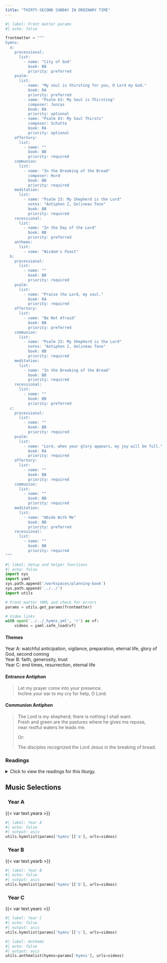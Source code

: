 ```yaml
---
title: "THIRTY-SECOND SUNDAY IN ORDINARY TIME"
---
```


```python
#| label: Front matter params
#| echo: false

frontmatter = """
hymns:
  a:
    processional:
      list:
        - name: "City of God"
          book: BB
          priority: preferred
    psalm:
      list:
        - name: "My soul is thirsting for you, O Lord my God."
          book: RA
          priority: preferred
        - name: "Psalm 63: My Soul is Thirsting"
          composer: Joncas
          book: RA
          priority: optional
        - name: "Psalm 63: My Soul Thirsts"
          composer: Schutte
          book: RA
          priority: optional
    offertory:
      list:
        - name: ""
          book: BB
          priority: required
    communion:
      list:
        - name: "In the Breaking of the Bread"
          composer: Hurd
          book: BB
          priority: required
    meditation:
      list:
        - name: "Psalm 23: My Shepherd is the Lord"
          notes: "Antiphon I, Gelineau Tone"
          book: BB
          priority: required
    recessional:
      list:
        - name: "In the Day of the Lord"
          book: BB
          priority: preferred
    anthems:
      list:
        - name: "Wisdom's Feast"
  b:
    processional:
      list:
        - name: ""
          book: BB
          priority: required
    psalm:
      list:
        - name: "Praise the Lord, my soul."
          book: RA
          priority: required
    offertory:
      list:
        - name: "Be Not Afraid"
          book: BB
          priority: preferred
    communion:
      list:
        - name: "Psalm 23: My Shepherd is the Lord"
          notes: "Antiphon I, Gelineau Tone"
          book: BB
          priority: required
    meditation:
      list:
        - name: "In the Breaking of the Bread"
          book: BB
          priority: required
    recessional:
      list:
        - name: ""
          book: BB
          priority: preferred
  c:
    processional:
      list:
        - name: ""
          book: BB
          priority: required
    psalm:
      list:
        - name: "Lord, when your glory appears, my joy will be full."
          book: RA
          priority: required
    offertory:
      list:
        - name: ""
          book: BB
          priority: required
    communion:
      list:
        - name: ""
          book: BB
          priority: required
    meditation:
      list:
        - name: "Abide With Me"
          book: BB
          priority: preferred
    recessional:
      list:
        - name: ""
          book: BB
          priority: required
"""
```

```python
#| label: Setup and helper functions
#| echo: false
import sys
import yaml
sys.path.append('/workspaces/planning-book')
sys.path.append('../../')
import utils

# Front matter YAML and check for errors
params = utils.get_params(frontmatter)

# Video links
with open('../../_hymns.yml', 'r') as vf:
    videos = yaml.safe_load(vf)
```

:::  {.red}
#### **Themes**
:::

[Year A:]{.red} watchful anticipation, vigilance, preparation, eternal
life, glory of God, second coming  
[Year B:]{.red} faith, generosity, trust  
[Year C:]{.red} end times, resurrection, eternal life  

:::  {.red}
#### **Entrance Antiphon**
:::

> Let my prayer come into your presence.  
> Incline your ear to my cry for help, O Lord.  

:::  {.red}
#### **Communion Antiphon**
:::

> The Lord is my shepherd; there is nothing I shall want.  
> Fresh and green are the pastures where he gives me repose,  
> near restful waters he leads me.  
>
> [Or:]{.red}
>
> The disciples recognized the Lord Jesus in the breaking of bread.  

:::: {.content-visible when-format="html"}
::: {.red}
### Readings
:::

<details>
  <summary>Click to view the readings for this liturgy.</summary>

::: {.titlered}
### &nbsp; Year A
:::

::: {.red}
#### First Reading [Wisdom 6:12-16]{style="float:right" .small}
:::

Resplendent and unfading is wisdom,  
and she is readily perceived by those who love her,  
and found by those who seek her.  
She hastens to make herself known in anticipation of their desire;  
Whoever watches for her at dawn shall not be disappointed,  
for he shall find her sitting by his gate.  
For taking thought of wisdom is the perfection of prudence,  
and whoever for her sake keeps vigil  
shall quickly be free from care;  
because she makes her own rounds, seeking those worthy of her,  
and graciously appears to them in the ways,  
and meets them with all solicitude.  

***

::: {.red}
#### Responsorial Psalm [Psalm 63:2, 3-4, 5-6, 7-8]{style="float:right" .small}
:::

**[℟.]{.red}** **My soul is thirsting for you, O Lord my God.**  

O God, you are my God whom I seek;  
for you my flesh pines and my soul thirsts. 
like the earth, parched, lifeless and without water. **[℟.]{.red}**  

Thus have I gazed toward you in the sanctuary  
to see your power and your glory,  
For your kindness is a greater good than life;  
my lips shall glorify you. **[℟.]{.red}**  

Thus will I bless you while I live;  
lifting up my hands, I will call upon your name.  
As with the riches of a banquet shall my soul be satisfied,  
and with exultant lips my mouth shall praise you. **[℟.]{.red}**  

I will remember you upon my couch,  
and through the night-watches I will meditate on you:  
You are my help,  
and in the shadow of your wings I shout for joy. **[℟.]{.red}**  

***

::: {.red}
#### Second Reading [1 Thessalonians 4:13-18 or 4:13-14]{style="float:right" .small}
:::

We do not want you to be unaware, brothers and sisters,  
about those who have fallen asleep,  
so that you may not grieve like the rest, who have no hope.  
For if we believe that Jesus died and rose,  
so too will God, through Jesus,  
bring with him those who have fallen asleep.  
Indeed, we tell you this, on the word of the Lord,  
that we who are alive,  
who are left until the coming of the Lord,  
will surely not precede those who have fallen asleep.  
For the Lord himself, with a word of command,  
with the voice of an archangel and with the trumpet of God,  
will come down from heaven,  
and the dead in Christ will rise first.  
Then we who are alive, who are left,  
will be caught up together with them in the clouds  
to meet the Lord in the air.   
Thus we shall always be with the Lord.  
Therefore, console one another with these words.  

[Or:]{.red}

We do not want you to be unaware, brothers and sisters,  
about those who have fallen asleep,  
so that you may not grieve like the rest, who have no hope.  
For if we believe that Jesus died and rose,  
so too will God, through Jesus,  
bring with him those who have fallen asleep.  

***

::: {.red}
#### Gospel Acclamation [Matthew 24:42a, 44]{style="float:right" .small}
:::

**[℟.]{.red}** **Alleluia, alleluia.**  
Stay awake and be ready!  
For you do not know on what day your Lord will come. **[℟.]{.red}**  

***

::: {.red}
#### Gospel [Matthew 25:1-13]{style="float:right" .small}
:::

Jesus told his disciples this parable:  
"The kingdom of heaven will be like ten virgins  
who took their lamps and went out to meet the bridegroom.  
Five of them were foolish and five were wise.  
The foolish ones, when taking their lamps,  
brought no oil with them,  
but the wise brought flasks of oil with their lamps.  
Since the bridegroom was long delayed,  
they all became drowsy and fell asleep.  
At midnight, there was a cry,  
'Behold, the bridegroom! Come out to meet him!'  
Then all those virgins got up and trimmed their lamps.  
The foolish ones said to the wise,  
'Give us some of your oil,  
for our lamps are going out.'  
But the wise ones replied,  
'No, for there may not be enough for us and you.  
Go instead to the merchants and buy some for yourselves.'  
While they went off to buy it,  
the bridegroom came  
and those who were ready went into the wedding feast with him.  
Then the door was locked.  
Afterwards the other virgins came and said,  
'Lord, Lord, open the door for us!'  
But he said in reply,  
'Amen, I say to you, I do not know you.'  
Therefore, stay awake,  
for you know neither the day nor the hour."  

::: {.centered}
{{< var symbols.cross >}} &nbsp; {{< var symbols.cross >}} &nbsp; {{< var symbols.cross >}}
:::

::: {.titlered}
### &nbsp; Year B
:::

::: {.red}
#### First Reading [1 Kings 17:10-16]{style="float:right" .small}
:::

In those days, Elijah the prophet went to Zarephath.  
As he arrived at the entrance of the city,  
a widow was gathering sticks there; he called out to her,  
"Please bring me a small cupful of water to drink."  
She left to get it, and he called out after her,  
"Please bring along a bit of bread."  
She answered, "As the LORD, your God, lives,  
I have nothing baked; there is only a handful of flour in my jar  
and a little oil in my jug.  
Just now I was collecting a couple of sticks,  
to go in and prepare something for myself and my son;  
when we have eaten it, we shall die."   
Elijah said to her, "Do not be afraid.  
Go and do as you propose.  
But first make me a little cake and bring it to me.  
Then you can prepare something for yourself and your son.  
For the LORD, the God of Israel, says,  
'The jar of flour shall not go empty,  
nor the jug of oil run dry,  
until the day when the LORD sends rain upon the earth.'"  
She left and did as Elijah had said.  
She was able to eat for a year, and he and her son as well;  
the jar of flour did not go empty,  
nor the jug of oil run dry,  
as the LORD had foretold through Elijah.  

***

::: {.red}
#### Responsorial Psalm [Ps 146:7, 8-9, 9-10]{style="float:right" .small}
:::

**[℟.]{.red}** **Praise the Lord, my soul!**  
[Or:]{.red}  
**[℟.]{.red}** **Alleluia.**  

The LORD keeps faith forever,  
secures justice for the oppressed,  
gives food to the hungry.  
The LORD sets captives free. **[℟.]{.red}**  

The LORD gives sight to the blind.  
The LORD raises up those who were bowed down;  
the LORD loves the just.  
The LORD protects strangers. **[℟.]{.red}**  

The fatherless and the widow he sustains,  
but the way of the wicked he thwarts.  
The LORD shall reign forever;  
your God, O Zion, through all generations. Alleluia. **[℟.]{.red}**  

***

::: {.red}
#### Second Reading [Hebrews 9:24-28]{style="float:right" .small}
:::

Christ did not enter into a sanctuary made by hands,  
a copy of the true one, but heaven itself,  
that he might now appear before God on our behalf.  
Not that he might offer himself repeatedly,  
as the high priest enters each year into the sanctuary  
with blood that is not his own;  
if that were so, he would have had to suffer repeatedly  
from the foundation of the world.  
But now once for all he has appeared at the end of the ages  
to take away sin by his sacrifice.  
Just as it is appointed that human beings die once,  
and after this the judgment, so also Christ,  
offered once to take away the sins of many,  
will appear a second time, not to take away sin  
but to bring salvation to those who eagerly await him.  

***

::: {.red}
#### Gospel Acclamation [Matthew 5:3]{style="float:right" .small}
:::

**[℟.]{.red}** **Alleluia, alleluia.**  
Blessed are the poor in spirit,  
for theirs is the kingdom of heaven. **[℟.]{.red}**  

***

::: {.red}
#### Gospel [Mark 12:38-44 or 12:41-44]{style="float:right" .small}
:::

In the course of his teaching Jesus said to the crowds,  
"Beware of the scribes, who like to go around in long robes  
and accept greetings in the marketplaces,  
seats of honor in synagogues,   
and places of honor at banquets.  
They devour the houses of widows and, as a pretext  
recite lengthy prayers.  
They will receive a very severe condemnation."  

He sat down opposite the treasury  
and observed how the crowd put money into the treasury.  
Many rich people put in large sums.  
A poor widow also came and put in two small coins worth a few cents.  
Calling his disciples to himself, he said to them,  
"Amen, I say to you, this poor widow put in more  
than all the other contributors to the treasury.  
For they have all contributed from their surplus wealth,  
but she, from her poverty, has contributed all she had,  
her whole livelihood."  

[Or:]{.red}  

Jesus sat down opposite the treasury  
and observed how the crowd put money into the treasury.  
Many rich people put in large sums.  
A poor widow also came and put in two small coins worth a few cents.  
Calling his disciples to himself, he said to them,  
"Amen, I say to you, this poor widow put in more  
than all the other contributors to the treasury.  
For they have all contributed from their surplus wealth,  
but she, from her poverty, has contributed all she had,  
her whole livelihood."  

::: {.centered}
{{< var symbols.cross >}} &nbsp; {{< var symbols.cross >}} &nbsp; {{< var symbols.cross >}}
:::

::: {.titlered}
### &nbsp; Year C
:::

::: {.red}
#### First Reading [2 Maccabees 7:1-2, 9-14]{style="float:right" .small}
:::

It happened that seven brothers with their mother were arrested  
and tortured with whips and scourges by the king,  
to force them to eat pork in violation of God's law.  
One of the brothers, speaking for the others, said:  
"What do you expect to achieve by questioning us?  
We are ready to die rather than transgress the laws of our ancestors."  

At the point of death he said:  
"You accursed fiend, you are depriving us of this present life,  
but the King of the world will raise us up to live again forever.  
It is for his laws that we are dying."  

After him the third suffered their cruel sport.  
He put out his tongue at once when told to do so,  
and bravely held out his hands, as he spoke these noble words:  
"It was from Heaven that I received these;  
for the sake of his laws I disdain them;  
from him I hope to receive them again."  
Even the king and his attendants marveled at the young man's courage,  
because he regarded his sufferings as nothing.  

After he had died,  
they tortured and maltreated the fourth brother in the same way.  
When he was near death, he said,  
"It is my choice to die at the hands of men  
with the hope God gives of being raised up by him;  
but for you, there will be no resurrection to life."  

***

::: {.red}
#### Responsorial Psalm [Psalm 17:1, 5-6, 8, 15]{style="float:right" .small}
:::

**[℟.]{.red}** **Lord, when your glory appears, my joy will be full.**  

Hear, O LORD, a just suit;  
attend to my outcry;  
hearken to my prayer from lips without deceit. **[℟.]{.red}**  

My steps have been steadfast in your paths,  
my feet have not faltered.  
I call upon you, for you will answer me, O God;  
incline your ear to me; hear my word. **[℟.]{.red}**  

Keep me as the apple of your eye,  
hide me in the shadow of your wings.  
But I in justice shall behold your face;  
on waking I shall be content in your presence. **[℟.]{.red}**  

***

::: {.red}
#### Second Reading [2 Thessalonians 2:16-3:5]{style="float:right" .small}
:::

Brothers and sisters:  
May our Lord Jesus Christ himself and God our Father,  
who has loved us and given us everlasting encouragement  
and good hope through his grace,  
encourage your hearts and strengthen them in every good deed
and word.  

Finally, brothers and sisters, pray for us,  
so that the word of the Lord may speed forward and be glorified,  
as it did among you,  
and that we may be delivered from perverse and wicked people,  
for not all have faith.  
But the Lord is faithful;  
he will strengthen you and guard you from the evil one.  
We are confident of you in the Lord that what we instruct you,  
you are doing and will continue to do.  
May the Lord direct your hearts to the love of God  
and to the endurance of Christ.  

***

::: {.red}
#### Gospel Acclamation [Revelation 1:5a, 6b]{style="float:right" .small}
:::

**[℟.]{.red}** **Alleluia, alleluia.**  
Jesus Christ is the firstborn of the dead;  
to him be glory and power, forever and ever. **[℟.]{.red}**  

***

::: {.red}
#### Gospel [Luke 20:27-38 or 20:27, 34-38]{style="float:right" .small}
:::

Some Sadducees, those who deny that there is a resurrection,  
came forward and put this question to Jesus, saying,  
"Teacher, Moses wrote for us,  
If someone's brother dies leaving a wife but no child,  
his brother must take the wife  
and raise up descendants for his brother.  
Now there were seven brothers;  
the first married a woman but died childless.  
Then the second and the third married her,  
and likewise all the seven died childless.  
Finally the woman also died.  
Now at the resurrection whose wife will that woman be?  
For all seven had been married to her."  
Jesus said to them,  
"The children of this age marry and remarry;  
but those who are deemed worthy to attain to the coming age  
and to the resurrection of the dead  
neither marry nor are given in marriage.  
They can no longer die,  
for they are like angels;  
and they are the children of God  
because they are the ones who will rise.  
That the dead will rise  
even Moses made known in the passage about the bush,  
when he called out 'Lord,'  
the God of Abraham, the God of Isaac, and the God of Jacob;  
and he is not God of the dead, but of the living,  
for to him all are alive."  

[Or:]{.red}  

Some Sadducees, those who deny that there is a resurrection,
came forward.  

Jesus said to them,  
"The children of this age marry and remarry;  
but those who are deemed worthy to attain to the coming age  
and to the resurrection of the dead  
neither marry nor are given in marriage.  
They can no longer die,  
for they are like angels;  
and they are the children of God  
because they are the ones who will rise.  
That the dead will rise  
even Moses made known in the passage about the bush,  
when he called out 'Lord,'  
the God of Abraham, the God of Isaac, and the God of Jacob;  
and he is not God of the dead, but of the living,  
for to him all are alive."  

::: {.centered}
{{< var symbols.cross >}} &nbsp; {{< var symbols.cross >}} &nbsp; {{< var symbols.cross >}}
:::

</details>
::::

::: {.red}
## Music Selections
:::

::: {.titlered}
### &nbsp; Year A
:::
{{< var text.yeara >}}

```python
#| label: Year A
#| echo: false
#| output: asis
utils.hymnlist(params['hymns']['a'], urls=videos)
```

::: {.titlered}
### &nbsp; Year B
:::
{{< var text.yearb >}}

```python
#| label: Year B
#| echo: false
#| output: asis
utils.hymnlist(params['hymns']['b'], urls=videos)
```

::: {.titlered}
### &nbsp; Year C
:::
{{< var text.yearc >}}

```python
#| label: Year C
#| echo: false
#| output: asis
utils.hymnlist(params['hymns']['c'], urls=videos)
```


```python
#| label: Anthems
#| echo: false
#| output: asis
utils.anthemlist(hymns=params['hymns'], urls=videos)
```
